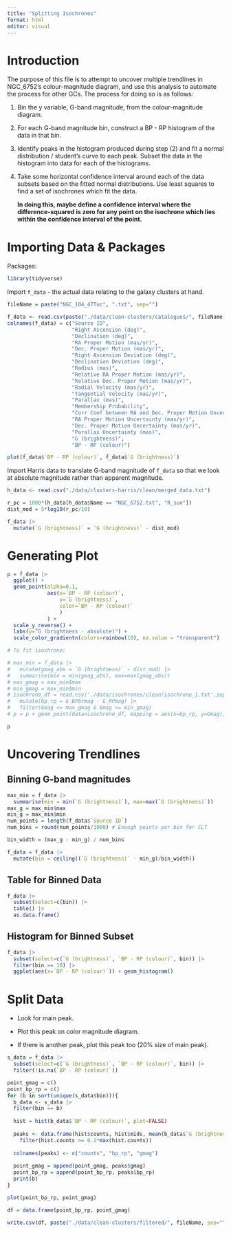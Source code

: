 ```yaml
---
title: "Splitting Isochrones"
format: html
editor: visual
---
```


# Introduction

The purpose of this file is to attempt to uncover multiple trendlines in NGC_6752's colour-magnitude diagram, and use this analysis to automate the process for other GCs. The process for doing so is as follows:

1.  Bin the y variable, G-band magnitude, from the colour-magnitude diagram.

2.  For each G-band magnitude bin, construct a BP - RP histogram of the data in that bin.

3.  Identify peaks in the histogram produced during step (2) and fit a normal distribution / student's curve to each peak. Subset the data in the histogram into data for each of the histograms.

4.  Take some horizontal confidence interval around each of the data subsets based on the fitted normal distributions. Use least squares to find a set of isochrones which fit the data.

    **In doing this, maybe define a confidence interval where the difference-squared is zero for any point on the isochrone which lies within the confidence interval of the point.**

# Importing Data & Packages

Packages:

```r
library(tidyverse)
```

Import `f_data` - the actual data relating to the galaxy clusters at hand.

```r
fileName = paste("NGC_104_47Tuc", ".txt", sep="")

f_data <- read.csv(paste("./data/clean-clusters/catalogues/", fileName, sep=''), sep=',')
colnames(f_data) = c("Source ID",
                     "Right Ascension (deg)",
                     "Declination (deg)",
                     "RA Proper Motion (mas/yr)",
                     "Dec. Proper Motion (mas/yr)",
                     "Right Ascension Deviation (deg)",
                     "Declination Deviation (deg)",
                     "Radius (mas)",
                     "Relative RA Proper Motion (mas/yr)",
                     "Relative Dec. Proper Motion (mas/yr)",
                     "Radial Velocity (mas/yr)",
                     "Tangential Velocity (mas/yr)",
                     "Parallax (mas)",
                     "Membership Probability",
                     "Corr Coef between RA and Dec. Proper Motion Uncertainties",
                     "RA Proper Motion Uncertainty (mas/yr)",
                     "Dec. Proper Motion Uncertainty (mas/yr)",
                     "Parallax Uncertainty (mas)",
                     "G (brightness)",
                     "BP - RP (colour)")

plot(f_data$`BP - RP (colour)`, f_data$`G (brightness)`)
```

Import Harris data to translate G-band magnitude of `f_data` so that we look at absolute magnitude rather than apparent magnitude.

```r
h_data <- read.csv("./data/clusters-harris/clean/merged_data.txt")

r_pc = 1000*(h_data[h_data$Name == "NGC_6752.txt", "R_sun"])
dist_mod = 5*log10(r_pc/10)

f_data |>
  mutate(`G (brightness)` = `G (brightness)` - dist_mod)
```

# Generating Plot

```r
p = f_data |>
  ggplot() +
  geom_point(alpha=0.1,
             aes(x=`BP - RP (colour)`,
                 y=`G (brightness)`,
                 color=`BP - RP (colour)`
                 )
             ) +
  scale_y_reverse() +
  labs(y="G (brightness - absolute)") +
  scale_color_gradientn(colors=rainbow(10), na.value = "transparent")

# To fit isochrone:

# max_min = f_data |>
#   mutate(gmag_abs = `G (brightness)` - dist_mod) |>
#   summarise(min = min(gmag_abs), max=max(gmag_abs))
# max_gmag = max_min$max
# min_gmag = max_min$min
# isochrone_df = read.csv('./data/isochrones/clean/isochrone_1.txt',sep=',') |>
#   mutate(bp_rp = G_BPbrmag - G_RPmag) |>
#   filter(Gmag <= max_gmag & Gmag >= min_gmag)
# p = p + geom_point(data=isochrone_df, mapping = aes(x=bp_rp, y=Gmag), color='red')

p
```

# Uncovering Trendlines

## Binning G-band magnitudes

```r
max_min = f_data |>
  summarise(min = min(`G (brightness)`), max=max(`G (brightness)`))
max_g = max_min$max
min_g = max_min$min
num_points = length(f_data$`Source ID`)
num_bins = round(num_points/1000) # Enough points per bin for CLT

bin_width = (max_g - min_g) / num_bins

f_data = f_data |>
  mutate(bin = ceiling((`G (brightness)` - min_g)/bin_width))
```

## Table for Binned Data

```r
f_data |>
  subset(select=c(bin)) |>
  table() |>
  as.data.frame()
```

## Histogram for Binned Subset

```r
f_data |>
  subset(select=c(`G (brightness)`, `BP - RP (colour)`, bin)) |>
  filter(bin == 10) |>
  ggplot(aes(x=`BP - RP (colour)`)) + geom_histogram()
```

# Split Data

-   Look for main peak.

-   Plot this peak on color magnitude diagram.

-   If there is another peak, plot this peak too (20% size of main peak).

```r
s_data = f_data |>
  subset(select=c(`G (brightness)`, `BP - RP (colour)`, bin)) |>
  filter(!is.na(`BP - RP (colour)`))

point_gmag = c()
point_bp_rp = c()
for (b in sort(unique(s_data$bin))){
  b_data <- s_data |>
  filter(bin == b)
  
  hist = hist(b_data$`BP - RP (colour)`, plot=FALSE)
  
  peaks <- data.frame(hist$counts, hist$mids, mean(b_data$`G (brightness)`)) |>
    filter(hist.counts >= 0.2*max(hist.counts))
  
  colnames(peaks) <- c("counts", "bp_rp", "gmag")
  
  point_gmag = append(point_gmag, peaks$gmag)
  point_bp_rp = append(point_bp_rp, peaks$bp_rp)
  print(b)
}

plot(point_bp_rp, point_gmag)


```

```r
df = data.frame(point_bp_rp, point_gmag)

write.csv(df, paste("./data/clean-clusters/filtered/", fileName, sep=""))
```

